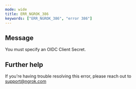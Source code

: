 ```yaml
---
mode: wide
title: ERR_NGROK_386
keywords: ["ERR_NGROK_386", "error 386"]
---
```


## Message

You must specify an OIDC Client Secret.

## Further help

If you're having trouble resolving this error, please reach out to [support@ngrok.com](mailto:support@ngrok.com?subject=Help%20with%20ERR_NGROK_386)
